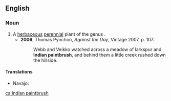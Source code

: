 ==English==
{{wikipedia}}

===Noun===
{{en-noun|-|head=[[Indian]] [[paintbrush]]}}

# A [[herbaceous]] [[perennial]] plant of the genus {{taxlink|Castilleja|genus}}.
#* '''2006''', Thomas Pynchon, ''Against the Day'', Vintage 2007, p. 107:
#*: Webb and Veikko watched across a meadow of larkspur and '''Indian paintbrush''', and behind them a little creek rushed down the hillside.

====Translations====
{{trans-top|herbaceous plant}}
* Navajo: {{t|nv|dahiitį́hídą́ą́ʼtsoh}}
{{trans-mid}}
{{trans-bottom}}

[[ca:Indian paintbrush]]